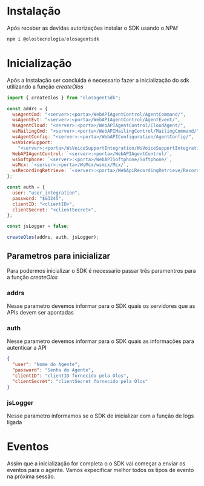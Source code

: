 # Instalação

Após receber as devidas autorizações instalar o SDK usando o _NPM_

```js copy
npm i @olostecnologia/olosagentsdk
```

# Inicialização

Após a Instalação ser concluida é necessario fazer a inicialização do sdk utilizando a função _createOlos_

```js copy
import { createOlos } from "olosagentsdk";

const addrs = {
  wsAgentCmd: "<server>:<porta>/WebAPIAgentControl/AgentCommand/",
  wsAgentEvt: "<server>:<porta>/WebAPIAgentControl/AgentEvent/",
  WsAgentCloud: "<server>:<porta>/WebAPIAgentControl/CloudAgent/",
  wsMailingCmd: "<server>:<porta>/WebAPIMailingControl/MailingCommand/",
  wsAgentConfig: "<server>:<porta>/WebAPIConfiguration/AgentConfig/",
  wsVoiceSupport:
    "<server>:<porta>/WsVoiceSupportIntegration/WsVoiceSupportIntegration.asmx",
  WebAPIAgentControl: `<server>:<porta>/WebAPIAgentControl/`,
  wsSoftphone: `<server>:<porta>/WebAPISoftphone/Softphone/`,
  wsMcx: `<server>:<porta>/WsMcx/wsmcx/Mcx/`,
  wsRecordingRetrieve: `<server>:<porta>/WebApiRecordingRetrieve/RecordTextComm/`,
};

const auth = {
  user: "user_integration",
  password: "$&3245",
  clientID: "<clientID>",
  clientSecret: "<clientSecret>",
};

const jsLogger = false;

createOlos(addrs, auth, jsLogger);
```

## Parametros para inicializar

Para podermos inicializar o SDK é necessario passar três paramentros para a função _createOlos_

### addrs

Nesse parametro devemos informar para o SDK quais os servidores que as APIs devem ser apontadas

### auth

Nesse parametro devemos informar para o SDK quais as informações para autenticar a API

```json copy
{
  "user": "Nome do Agente",
  "password": "Senha do Agente",
  "clientID": "clientID fornecido pela Olos",
  "clientSecret": "clientSecret fornecido pela Olos"
}
```

### jsLogger

Nesse parametro informamos se o SDK de inicializar com a função de logs ligada

# Eventos

Assim que a inicialização for completa o o SDK vai começar a enviar os eventos para o agente. Vamos expecificar melhor todos os tipos de evento na próxima sessão.
